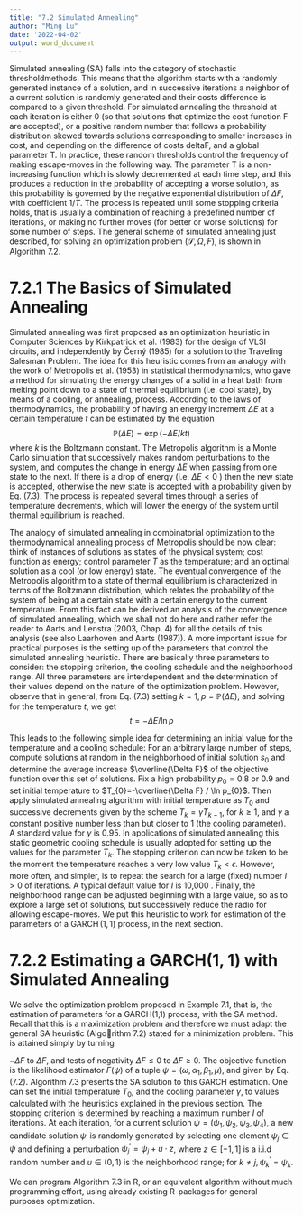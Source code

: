 ```yaml
---
title: "7.2 Simulated Annealing"
author: "Ming Lu"
date: '2022-04-02'
output: word_document
---
```


Simulated annealing (SA) falls into the category of stochastic thresholdmethods. This
means that the algorithm starts with a randomly generated instance of a solution, and
in successive iterations a neighbor of a current solution is randomly generated and
their costs difference is compared to a given threshold. For simulated annealing the
threshold at each iteration is either 0 (so that solutions that optimize the cost function
F are accepted), or a positive random number that follows a probability distribution
skewed towards solutions corresponding to smaller increases in cost, and depending
on the difference of costs deltaF, and a global parameter T. In practice, these random
thresholds control the frequency of making escape-moves in the following way. The
parameter T is a non-increasing function which is slowly decremented at each time
step, and this produces a reduction in the probability of accepting a worse solution,
as this probability is governed by the negative exponential distribution of $\Delta F$, with coefficient $1 / T$. The process is repeated until some stopping criteria holds, that is usually a combination of reaching a predefined number of iterations, or making no further moves (for better or worse solutions) for some number of steps. The general scheme of simulated annealing just described, for solving an optimization problem $(\mathscr{S}, \Omega, F)$, is shown in Algorithm 7.2.

# 7.2.1 The Basics of Simulated Annealing

Simulated annealing was first proposed as an optimization heuristic in Computer Sciences by Kirkpatrick et al. (1983) for the design of VLSI circuits, and independently by Černý (1985) for a solution to the Traveling Salesman Problem. The idea for this heuristic comes from an analogy with the work of Metropolis et al. (1953) in statistical thermodynamics, who gave a method for simulating the energy changes of a solid in a heat bath from melting point down to a state of thermal equilibrium (i.e. cool state), by means of a cooling, or annealing, process. According to the laws of thermodynamics, the probability of having an energy increment $\Delta E$ at a certain temperature $t$ can be estimated by the equation
$$
\mathbb{P}(\Delta E)=\exp (-\Delta E / k t)
$$
where $k$ is the Boltzmann constant. The Metropolis algorithm is a Monte Carlo simulation that successively makes random perturbations to the system, and computes the change in energy $\Delta E$ when passing from one state to the next. If there is a drop of energy (i.e. $\Delta E<0$ ) then the new state is accepted, otherwise the new state is accepted with a probability given by Eq. (7.3). The process is repeated several times through a series of temperature decrements, which will lower the energy of the system until thermal equilibrium is reached.

The analogy of simulated annealing in combinatorial optimization to the thermodynamical annealing process of Metropolis should be now clear: think of instances of solutions as states of the physical system; cost function as energy; control parameter $T$ as the temperature; and an optimal solution as a cool (or low energy) state. The eventual convergence of the Metropolis algorithm to a state of thermal equilibrium is characterized in terms of the Boltzmann distribution, which relates the probability of the system of being at a certain state with a certain energy to the current temperature. From this fact can be derived an analysis of the convergence of simulated annealing, which we shall not do here and rather refer the reader to Aarts and Lenstra (2003, Chap. 4) for all the details of this analysis (see also Laarhoven and Aarts (1987)).
A more important issue for practical purposes is the setting up of the parameters that control the simulated annealing heuristic. There are basically three parameters to consider: the stopping criterion, the cooling schedule and the neighborhood range. All three parameters are interdependent and the determination of their values depend on the nature of the optimization problem. However, observe that in general, from Eq. (7.3) setting $k=1, p=\mathbb{P}(\Delta E)$, and solving for the temperature $t$, we get
$$
t=-\Delta E / \ln p
$$

This leads to the following simple idea for determining an initial value for the temperature and a cooling schedule: For an arbitrary large number of steps, compute solutions at random in the neighborhood of initial solution $s_{0}$ and determine the average increase $\overline{\Delta F}$ of the objective function over this set of solutions. Fix a high probability $p_{0}=0.8$ or $0.9$ and set initial temperature to $T_{0}=-\overline{\Delta F} / \ln p_{0}$. Then apply simulated annealing algorithm with initial temperature as $T_{0}$ and successive decrements given by the scheme $T_{k}=\gamma T_{k-1}$, for $k \geq 1$, and $\gamma$ a constant positive number less than but closer to 1 (the cooling parameter). A standard value for $\gamma$ is $0.95$. In applications of simulated annealing this static geometric cooling schedule is usually adopted for setting up the values for the parameter $T_{k}$. The stopping criterion can now be taken to be the moment the temperature reaches a very low value $T_{k}<\epsilon$. However, more often, and simpler, is to repeat the search for a large (fixed) number $I>0$ of iterations. A typical default value for $I$ is 10,000 . Finally, the neighborhood range can be adjusted beginning with a large value, so as to explore a large set of solutions, but successively reduce the radio for allowing escape-moves. We put this heuristic to work for estimation of the parameters of a $\operatorname{GARCH}(1,1)$ process, in the next section.

# 7.2.2 Estimating a GARCH(1, 1) with Simulated Annealing

We solve the optimization problem proposed in Example 7.1, that is, the estimation
of parameters for a GARCH(1,1) process, with the SA method. Recall that this is a
maximization problem and therefore we must adapt the general SA heuristic (Algorithm 7.2) stated for a minimization problem. This is attained simply by turning

$-\Delta F$ to $\Delta F$, and tests of negativity $\Delta F \leq 0$ to $\Delta F \geq 0$. The objective function is the likelihood estimator $F(\psi)$ of a tuple $\psi=\left(\omega, \alpha_{1}, \beta_{1}, \mu\right)$, and given by Eq. (7.2). Algorithm $7.3$ presents the SA solution to this GARCH estimation. One can set the initial temperature $T_{0}$, and the cooling parameter $\gamma$, to values calculated with the heuristics explained in the previous section. The stopping criterion is determined by reaching a maximum number $I$ of iterations. At each iteration, for a current solution $\psi=\left(\psi_{1}, \psi_{2}, \psi_{3}, \psi_{4}\right)$, a new candidate solution $\psi^{\prime}$ is randomly generated by selecting one element $\psi_{j} \in \psi$ and defining a perturbation $\psi_{j}^{\prime}=\psi_{j}+u \cdot z$, where $z \in[-1,1]$ is a i.i.d random number and $u \in(0,1)$ is the neighborhood range; for $k \neq j, \psi_{k}^{\prime}=\psi_{k}$.

We can program Algorithm $7.3$ in R, or an equivalent algorithm without much programming effort, using already existing R-packages for general purposes optimization.





